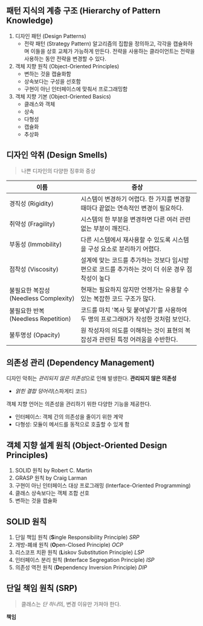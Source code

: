 ## 패턴 지식의 계층 구조 (Hierarchy of Pattern Knowledge)
1. 디자인 패턴 (Design Patterns)
	- 전략 패턴 (Strategy Pattern)
		알고리즘의 집합을 정의하고, 각각을 캡슐화하며 이들을 상호 교체가 가능하게 만든다. 
		전략을 사용하는 클라이언트는 전략을 사용하는 동안 전략을 변경할 수 있다.
2. 객체 지향 원칙 (Object-Oriented Principles)
	- 변하는 것을 캡슐화함
	- 상속보다는 구성을 선호함
	- 구현이 아닌 인터페이스에 맞춰서 프로그래밍함
3. 객체 지향 기본 (Object-Oriented Basics)
	- 클래스와 객체
	- 상속
	- 다형성
	- 캡슐화
	- 추상화

## 디자인 악취 (Design Smells)
> 나쁜 디자인의 다양한 징후와 증상

|이름|증상|
|---|---|
|경직성 (Rigidity)|시스템이 변경하기 어렵다. 한 가지를 변경할 때마다 끝없는 연속적인 변경이 필요하다.|
|취약성 (Fragility)|시스템의 한 부분을 변경하면 다른 여러 관련 없는 부분이 깨진다.|
|부동성 (Immobility)|다른 시스템에서 재사용할 수 있도록 시스템을 구성 요소로 분리하기 어렵다.|
|점착성 (Viscosity)|설계에 맞는 코드를 추가하는 것보다 임시방편으로 코드를 추가하는 것이 더 쉬운 경우 점착성이 높다|
|불필요한 복잡성 (Needless Complexity)|현재는 필요하지 않지만 언젠가는 유용할 수 있는 복잡한 코드 구조가 많다.|
|불필요한 반복 (Needless Repetition)|코드를 마치 '복사 및 붙여넣기'를 사용하여 두 명의 프로그래머가 작성한 것처럼 보인다.|
|불투명성 (Opacity)|원 작성자의 의도를 이해하는 것이 표현의 복잡성과 관련된 특정 어려움을 수반한다.|

## 의존성 관리 (Dependency Management)
디자인 악취는 *관리되지 않은 의존성*으로 인해 발생한다. 
**관리되지 않은 의존성**
- *얽힌 결합 덩어리*(스파게티 코드)

객체 지향 언어는 의존성을 관리하기 위한 다양한 기능을 제공한다.
- 인터페이스: 객체 간의 의존성을 줄이기 위한 계약
- 다형성: 모듈이 메서드를 동적으로 호출할 수 있게 함

## 객체 지향 설계 원칙 (Object-Oriented Design Principles)
1. SOLID 원칙 by Robert C. Martin
2. GRASP 원칙 by Craig Larman
3. 구현이 아닌 인터페이스 대상 프로그래밍 (Interface-Oriented Programming)
4. 클래스 상속보다는 객체 조합 선호
5. 변하는 것을 캡슐화

## SOLID 원칙
1. 단일 책임 원칙 (**S**ingle Responsibility Principle) *SRP*
2. 개방-폐쇄 원칙 (**O**pen-Closed Principle) *OCP*
3. 리스코프 치환 원칙 (**L**iskov Substitution Principle) *LSP*
4. 인터페이스 분리 원칙 (**I**nterface Segregation Principle) *ISP*
5. 의존성 역전 원칙 (**D**ependency Inversion Principle) *DIP*

## 단일 책임 원칙 (SRP)
> 클래스는 *단 하나*의, 변경 이유만 가져야 한다.

**책임**
